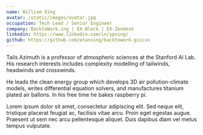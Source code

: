 ```yaml
---
name: William Xing
avatar: /static/images/avatar.jpg
occupation: Tech Lead / Senior Engineer
company: BacktoWork.ing | EX-Block | EX-Zendesk
linkedin: https://www.linkedin.com/in/ypxing/
github: https://github.com/etanxing/backtowork-giscus
---
```


Tails Azimuth is a professor of atmospheric sciences at the Stanford AI Lab. His research interests includes complexity modelling of tailwinds, headwinds and crosswinds.

He leads the clean energy group which develops 3D air pollution-climate models, writes differential equation solvers, and manufactures titanium plated air ballons. In his free time he bakes raspberry pi.

Lorem ipsum dolor sit amet, consectetur adipiscing elit. Sed neque elit, tristique placerat feugiat ac, facilisis vitae arcu. Proin eget egestas augue. Praesent ut sem nec arcu pellentesque aliquet. Duis dapibus diam vel metus tempus vulputate.
